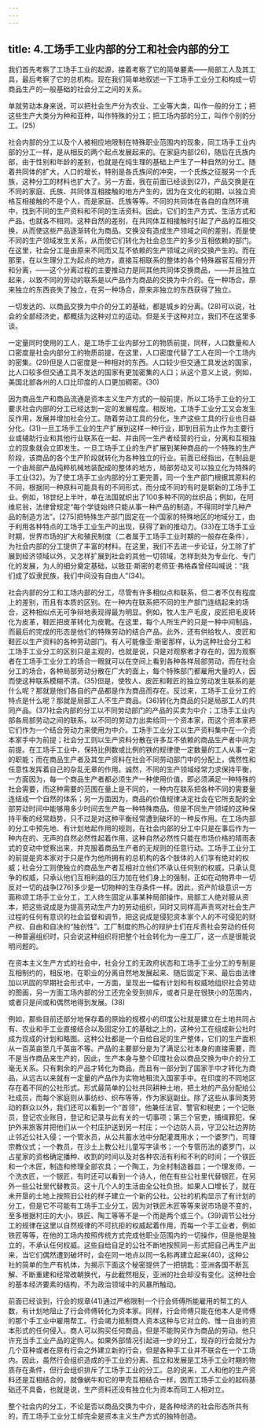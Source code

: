 ```yaml
---
---
---
```

title: 4.工场手工业内部的分工和社会内部的分工
---




我们首先考察了工场手工业的起源，接着考察了它的简单要素——局部工人及其工具，最后考察了它的总机构。现在我们简单地叙述一下工场手工业分工和构成一切商品生产的一般基础的社会分工之间的关系。

单就劳动本身来说，可以把社会生产分为农业、工业等大类，叫作一般的分工；把这些生产大类分为种和亚种，叫作特殊的分工；把工场内部的分工，叫作个别的分工。(25)

社会内部的分工以及个人被相应地限制在特殊职业范围内的现象，同工场手工业内部的分工一样，是从相反的两个起点发展起来的。在家庭内部(26)，随后在氏族内部，由于性别和年龄的差别，也就是在纯生理的基础上产生了一种自然的分工。随着共同体的扩大，人口的增长，特别是各氏族间的冲突，一个氏族之征服另一个氏族，这种分工的材料也扩大了。另一方面，我在前面已经谈到(27)，产品交换是在不同的家庭、氏族、共同体互相接触的地方产生的，因为在文化的初期，以独立资格互相接触的不是个人，而是家庭、氏族等等。不同的共同体在各自的自然环境中，找到不同的生产资料和不同的生活资料。因此，它们的生产方式、生活方式和产品，也就各不相同。这种自然的差别，在共同体互相接触时引起了产品的互相交换，从而使这些产品逐渐转化为商品。交换没有造成生产领域之间的差别，而是使不同的生产领域发生关系，从而使它们转化为社会总生产的多少互相依赖的部门。在这里，社会分工是由原来不同而又互不依赖的生产领域之间的交换产生的。而在那里，在以生理分工为起点的地方，直接互相联系的整体的各个特殊器官互相分开和分离，——这个分离过程的主要推动力是同其他共同体交换商品，——并且独立起来，以致不同的劳动的联系是以产品作为商品的交换为中介的。在一种场合，原来独立的东西丧失了独立，在另一种场合，原来非独立的东西获得了独立。

一切发达的、以商品交换为中介的分工的基础，都是城乡的分离。(28)可以说，社会的全部经济史，都概括为这种对立的运动。但是关于这种对立，我们不在这里多谈。

一定量同时使用的工人，是工场手工业内部分工的物质前提，同样，人口数量和人口密度是社会内部分工的物质前提，在这里，人口密度代替了工人在同一个工场内的密集。(29)但是人口密度是一种相对的东西。人口较少但交通工具发达的国家，比人口较多但交通工具不发达的国家有更加密集的人口；从这个意义上说，例如，美国北部各州的人口比印度的人口更加稠密。(30)

因为商品生产和商品流通是资本主义生产方式的一般前提，所以工场手工业的分工要求社会内部的分工已经达到一定的发展程度。相反地，工场手工业分工又会发生反作用，发展并增加社会分工。随着劳动工具的分化，生产这些工具的行业也日益分化。(31)一旦工场手工业的生产扩展到这样一种行业，即到目前为止作为主要行业或辅助行业和其他行业联系在一起、并由同一生产者经营的行业，分离和互相独立的现象就会立即发生。一旦工场手工业的生产扩展到某种商品的一个特殊的生产阶段，该商品的各个生产阶段就转化为各种独立的行业。前面已经指出，在制品是一个由局部产品纯粹机械地装配成的整体的地方，局部劳动又可以独立化为特殊的手工业(32)。为了使工场手工业内部的分工更完善，同一个生产部门根据其原料的不同，根据同一种原料可能具有的不同形式，而分成不同的有时是崭新的工场手工业。例如，18世纪上半叶，单在法国就织出了100多种不同的丝织品；例如，在阿维尼翁，法律曾规定“每个学徒始终只能从事一种产品的制造，不得同时学几种产品的制造方法”。[275]把特殊生产部门固定在一个国家的特殊地区的地域分工，由于利用各种特点的工场手工业生产的出现，获得了新的推动力。(33)在工场手工业时期，世界市场的扩大和殖民制度（二者属于工场手工业时期的一般存在条件），为社会内部的分工提供了丰富的材料。在这里，我们不去进一步论证，分工除了扩展到经济领域以外，又怎样扩展到社会的其他一切领域，怎样到处为专业化、专门化的发展，为人的细分奠定基础，以致亚·斯密的老师亚·弗格森曾经叫喊说：“我们成了奴隶民族，我们中间没有自由人”(34)。

社会内部的分工和工场内部的分工，尽管有许多相似点和联系，但二者不仅有程度上的差别，而且有本质的区别。在一种内在联系把不同的生产部门连结起来的场合，这种相似点无可争辩地表现得最为明显。例如，牧人生产毛皮，皮匠把毛皮转化为皮革，鞋匠把皮革转化为皮靴。在这里，每个人所生产的只是一种中间制品，而最后的完成的形态是他们的特殊劳动的结合产品。此外，还有供给牧人、皮匠和鞋匠以生产资料的各种劳动部门。有人可能像亚·斯密那样，认为这种社会分工和工场手工业分工的区别只是主观的，也就是说，只是对观察者才存在的，因为观察者在工场手工业分工的场合一眼就可以在空间上看到各种各样局部劳动，而在社会分工的场合，各种局部劳动分散在广大的面上，每个特殊部门都雇用大量的人，因而使这种联系模糊不清。(35)但是，使牧人、皮匠和鞋匠的独立劳动发生联系的是什么呢？那就是他们各自的产品都是作为商品而存在。反过来，工场手工业分工的特点是什么呢？那就是局部工人不生产商品。(36)转化为商品的只是局部工人的共同产品。(37)社会内部的分工以不同劳动部门的产品的买卖为中介；工场手工业内部各局部劳动之间的联系，以不同的劳动力出卖给同一个资本家，而这个资本家把它们作为一个结合劳动力来使用为中介。工场手工业分工以生产资料集中在一个资本家手中为前提；社会分工则以生产资料分散在许多互不依赖的商品生产者中间为前提。在工场手工业中，保持比例数或比例的铁的规律使一定数量的工人从事一定的职能；而在商品生产者及其生产资料在社会不同劳动部门中的分配上，偶然性和任意性发挥着自己的杂乱无章的作用。诚然，不同的生产领域经常力求保持平衡，一方面因为，每一个商品生产者都必须生产一种使用价值，即必须满足一种特殊的社会需要，而这种需要的范围在量上是不同的，一种内在联系把各种不同的需要量连结成一个自然的体系；另一方面因为，商品的价值规律决定社会在它所支配的全部劳动时间中能够用多少时间去生产每一种特殊商品。但是不同生产领域的这种保持平衡的经常趋势，只不过是对这种平衡经常遭到破坏的一种反作用。在工场内部的分工中预先地、有计划地起作用的规则，在社会内部的分工中只是在事后作为一种内在的、无声的自然必然性起着作用，这种自然必然性只能在市场价格的晴雨表式的变动中觉察出来，并克服着商品生产者的无规则的任意行动。工场手工业分工的前提是资本家对于只是作为他所拥有的总机构的各个肢体的人们享有绝对的权威；社会分工则使独立的商品生产者互相对立他们不承认任何别的权威，只承认竞争的权威，只承认他们互相利益的压力加在他们身上的强制，正如在动物界中一切反对一切的战争[276]多少是一切物种的生存条件一样。因此，资产阶级意识一方面称颂工场手工业分工，工人终生固定从事某种局部操作，局部工人绝对服从资本，把这些说成是为提高劳动生产力的劳动组织，同时又同样高声责骂对社会生产过程的任何有意识的社会监督和调节，把这说成是侵犯资本家个人的不可侵犯的财产权、自由和自决的“独创性”。工厂制度的热心的辩护士们在斥责社会劳动的任何一种普遍组织时，只会说这种组织将把整个社会转化为一座工厂，这一点是很能说明问题的。

在资本主义生产方式的社会中，社会分工的无政府状态和工场手工业分工的专制是互相制约的，相反地，在职业的分离自然地发展起来、随后固定下来、最后由法律加以巩固的早期社会形式中，一方面，呈现出一幅有计划和有权威地组织社会劳动的图画，另一方面工场内部的分工还完全受到排斥，或者只是在很狭小的范围内，或者只是间或和偶然地得到发展。(38)

例如，那些目前还部分地保存着的原始的规模小的印度公社就是建立在土地共同占有、农业和手工业直接结合以及固定分工的基础之上的，这种分工在组成新公社时成为现成的计划和略图。这种公社都是一个自给自足的生产整体，它们的生产面积从一百英亩至几千英亩不等。产品的主要部分是为了满足公社本身的直接需要，而不是当作商品来生产的，因此，生产本身与整个印度社会以商品交换为中介的分工毫无关系。只有剩余的产品才转化为商品，而且有一部分到了国家手中才转化为商品，从远古以来就有一定量的产品作为实物地租流入国家手中。在印度的不同地区存在着不同的公社形式。形式最简单的公社共同耕种土地，把土地的产品分配给公社成员，而每个家庭则从事纺纱、织布等等，作为家庭副业。除了这些从事同类劳动的群众以外，我们还可以看到一个“首领”，他兼任法官、警官和税吏；一个记账员，登记农业账目，登记和记录与此有关的一切事项；第三个官吏，捕缉罪犯，保护外来旅客并把他们从一个村庄护送到另一村庄；一个边防人员，守卫公社边界防止邻近公社入侵；一个管水员，从公共蓄水池中分配灌溉用水；一个婆罗门，司理宗教仪式；一个教员，在沙土上教公社儿童写字读书；一个专管历法的婆罗门，以占星家的资格确定播种、收割的时间以及对各种农活有利和不利的时间；一个铁匠和一个木匠，制造和修理全部农具；一个陶工，为全村制造器皿；一个理发师，一个洗衣匠，一个银匠，有时还可以看到一个诗人，他在有些公社里代替银匠，在另外一些公社里代替教员。这十几个人的生活由全公社负担。如果人口增长了，就在未开垦的土地上按照旧公社的样子建立一个新的公社。公社的机构显示了有计划的分工，但是它不可能有工场手工业分工，因为对铁匠木匠等等来说市场是不变的，至多根据村庄的大小，铁匠、陶工等等不是一个而是两个或三个。(39)调节公社分工的规律在这里以自然规律的不可抗拒的权威起着作用，而每一个手工业者，例如铁匠等等，在他的工场内按照传统方式完成他职业范围内的一切操作，但是他是独立的，不承认任何权威。这些自给自足的公社不断地按照同一形式把自己再生产出来，当它们偶然遭到破坏时，会在同一地点以同一名称再建立起来(40)，这种公社的简单的生产有机体，为揭示下面这个秘密提供了一把钥匙：亚洲各国不断瓦解、不断重建和经常改朝换代，与此截然相反，亚洲的社会却没有变化。这种社会的基本经济要素的结构，不为政治领域中的风暴所触动。

前面已经谈到，行会的规章(41)通过严格限制一个行会师傅所能雇用的帮工的人数，有计划地阻止了行会师傅转化为资本家。同样，行会师傅只能在他本人是师傅的那个手工业中雇用帮工。行会竭力抵制商人资本这种与它对立的、惟一自由的资本形式的任何侵入。商人可以购买任何商品，但是不能购买作为商品的劳动。他只许充当手工业产品的定购人。如果外部情况引起进一步的分工，现存的行会就分为几个亚种或者在原有行会之外建立新的行会，但是各种手工业并不联合在一个工场内。因此，虽然行会组织造成的手工业的分离、孤立和发展是工场手工业时期的物质存在条件，但行会组织排斥了工场手工业的分工。总的说来，工人和他的生产资料还是互相结合的，就像蜗牛和它的甲壳互相结合一样，因而工场手工业的起码基础还不具备，也就是说，生产资料还没有独立化为资本而同工人相对立。

整个社会内的分工，不论是否以商品交换为中介，是各种经济的社会形态所共有的，而工场手工业分工却完全是资本主义生产方式的独特创造。